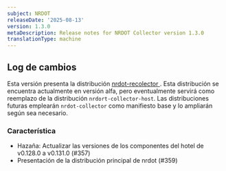 ```yaml
---
subject: NRDOT
releaseDate: '2025-08-13'
version: 1.3.0
metaDescription: Release notes for NRDOT Collector version 1.3.0
translationType: machine
---
```


## Log de cambios

Esta versión presenta la distribución [nrdot-recolector ](https://github.com/newrelic/nrdot-collector-releases/tree/main/distributions/nrdot-collector). Esta distribución se encuentra actualmente en versión alfa, pero eventualmente servirá como reemplazo de la distribución `nrdort-collector-host`. Las distribuciones futuras emplearán `nrdot-collector` como manifiesto base y lo ampliarán según sea necesario.

### Característica

* Hazaña: Actualizar las versiones de los componentes del hotel de v0.128.0 a v0.131.0 (#357)
* Presentación de la distribución principal de nrdot (#359)
